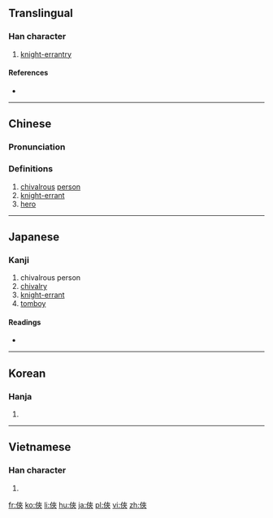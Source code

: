{{also|侠}}
==Translingual==

===Han character===
{{Han char|rn=9|rad=人|as=07|sn=9|four=24238|canj=OKOO|ids=⿰亻夾}}

# [[knight-errantry]]

====References====
* {{Han ref|kx=0105.240|dkj=00706|dj=0224.010|hdz=10158.070|uh=4FE0|ud=20448|bh=AB4C|bd=43852}}

----

==Chinese==
{{zh-forms|s=侠}}

===Pronunciation===
{{zh-pron
|m=xiá
|c=haap6,hap6
|mc=y
|oc=y
|ma=
|cat=n
}}

===Definitions===
# [[chivalrous]] [[person]]
# [[knight-errant]]
# [[hero]]

----

==Japanese==

===Kanji===
{{ja-kanji|grade=|rs=人07}}

# chivalrous person
# [[chivalry]]
# [[knight-errant]]
# [[tomboy]]

====Readings====
* {{ja-readings|on=[[きょう]] (kyō)|kun=[[おとこだて]] (otokodate), [[きゃん]] (kyan)}}

----

==Korean==

===Hanja===
{{ko-hanja|hangeul=[[협]], [[겹]]|rv=hyeop, gyeop|mr=hyŏp, kyŏp}}

# {{defn|lang=ko|sort=人07}}

----

==Vietnamese==

===Han character===
{{vi-hantu|[[hiệp]]|rs=人07}}

# {{defn|lang=vi|sort=人07}}

[[fr:俠]]
[[ko:俠]]
[[li:俠]]
[[hu:俠]]
[[ja:俠]]
[[pl:俠]]
[[vi:俠]]
[[zh:俠]]